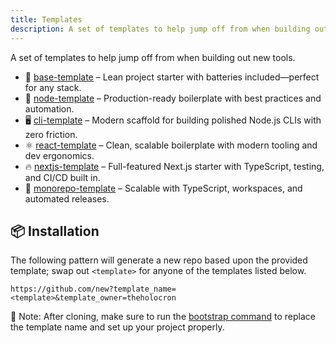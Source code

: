 ```yaml
---
title: Templates
description: A set of templates to help jump off from when building out new tools.
---
```


A set of templates to help jump off from when building out new tools.

-   🧱 [base-template](https://github.com/theholocron/base-template/) – Lean project starter with batteries included—perfect for any stack.
-   🔧 [node-template](https://github.com/theholocron/node-template/) – Production-ready boilerplate with best practices and automation.
-   🖥 [cli-template](https://github.com/theholocron/cli-template/) – Modern scaffold for building polished Node.js CLIs with zero friction.
-   ⚛️ [react-template](https://github.com/theholocron/react-template/) – Clean, scalable boilerplate with modern tooling and dev ergonomics.
-   🔥 [nextjs-template](https://github.com/theholocron/nextjs-template/) – Full-featured Next.js starter with TypeScript, testing, and CI/CD built in.
-   🧩 [monorepo-template](https://github.com/theholocron/monorepo-template/) – Scalable with TypeScript, workspaces, and automated releases.

## 📦 Installation

The following pattern will generate a new repo based upon the provided template; swap out `<template>` for anyone of the templates listed below.

```
https://github.com/new?template_name=<template>&template_owner=theholocron
```

📝 Note: After cloning, make sure to run the [bootstrap command](../holocron/bootstrap/) to replace the template name and set up your project properly.
